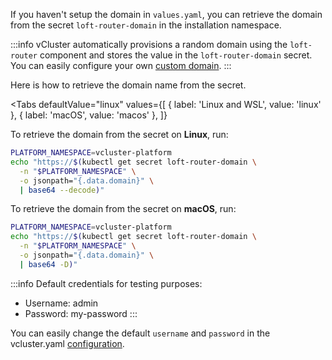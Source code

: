 
If you haven't setup the domain in `values.yaml`, you can retrieve the domain
from the secret `loft-router-domain` in the installation namespace.

:::info
vCluster automatically provisions a random domain using the `loft-router`
component and stores the value in the `loft-router-domain` secret.
You can easily configure your own [custom domain](/platform/configure/domain).
:::

Here is how to retrieve the domain name from the secret.

<Tabs
  defaultValue="linux"
  values={[
    { label: 'Linux and WSL', value: 'linux' },
    { label: 'macOS', value: 'macos' },
  ]}
>
<TabItem value="linux">

To retrieve the domain from the secret on **Linux**, run:

```bash
PLATFORM_NAMESPACE=vcluster-platform
echo "https://$(kubectl get secret loft-router-domain \
  -n "$PLATFORM_NAMESPACE" \
  -o jsonpath="{.data.domain}" \
  | base64 --decode)"
```

</TabItem>
<TabItem value="macos">

To retrieve the domain from the secret on **macOS**, run:

```bash
PLATFORM_NAMESPACE=vcluster-platform
echo "https://$(kubectl get secret loft-router-domain \
  -n "$PLATFORM_NAMESPACE" \
  -o jsonpath="{.data.domain}" \
  | base64 -D)"
```

</TabItem>
</Tabs>

:::info
Default credentials for testing purposes:
- Username: admin
- Password: my-password
:::

You can easily change the default `username` and `password` in the vcluster.yaml
[configuration](/platform/configure/config#changing-vcluster-platform-config).
